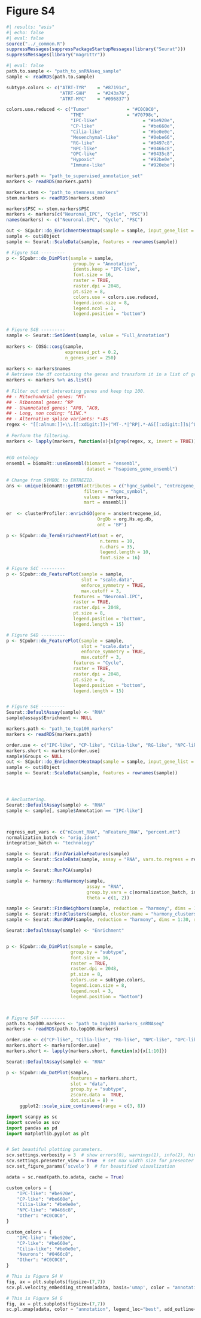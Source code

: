 # Figure S4 {.unnumbered}

```r
#| results: "asis"
#| echo: false
#| eval: false
source("../_common.R")
suppressMessages(suppressPackageStartupMessages(library("Seurat")))
suppressMessages(library("magrittr"))
```

```r
#| eval: false
path.to.sample <- "path_to_snRNAseq_sample"
sample <- readRDS(path.to.sample)

subtype.colors <- c("ATRT-TYR"    = "#87191c",
                    "ATRT-SHH"    = "#243a76",
                    "ATRT-MYC"    = "#096837")

colors.use.reduced <- c("Tumor"              = "#C0C0C0",
                        "TME"                = "#70798c",
                        "IPC-like"                 = "#be920e",
                        "CP-like"                  = "#be660e",
                        "Cilia-like"               = "#be0e0e",
                        "Mesenchymal-like"         = "#0ebe66",
                        "RG-like"                  = "#0497c8",
                        "NPC-like"                 = "#0466c8",
                        "OPC-like"                 = "#0435c8",
                        "Hypoxic"                  = "#92be0e",
                        "Immune-like"              = "#920ebe")

markers.path <- "path_to_supervised_annotation_set"
markers <- readRDS(markers.path)

markers.stem <- "path_to_stemness_markers"
stem.markers <- readRDS(markers.stem)

markers$PSC <- stem.markers$PSC
markers <- markers[c("Neuronal_IPC", "Cycle", "PSC")]
names(markers) <- c("Neuronal.IPC", "Cycle", "PSC")

out <- SCpubr::do_EnrichmentHeatmap(sample = sample, input_gene_list = markers, flavor = "UCell", return_object = TRUE)
sample <- out$Object
sample <- Seurat::ScaleData(sample, features = rownames(sample))

# Figure S4A ---------
p <- SCpubr::do_DimPlot(sample = sample,
                         group.by = "Annotation",
                         idents.keep = "IPC-like",
                         font.size = 16,
                         raster = TRUE,
                         raster.dpi = 2048,
                         pt.size = 8,
                         colors.use = colors.use.reduced,
                         legend.icon.size = 8,
                         legend.ncol = 1,
                         legend.position = "bottom")


# Figure S4B ---------
sample <- Seurat::SetIdent(sample, value = "Full_Annotation")
 
markers <- COSG::cosg(sample,
                      expressed_pct = 0.2,
                      n_genes_user = 250)
 
markers <- markers$names
# Retrieve the df containing the genes and transform it in a list of genes.
markers <- markers %>% as.list()
 
# Filter out not interesting genes and keep top 100.
## - Mitochondrial genes: ^MT-
## - Ribosomal genes: ^RP
## - Unannotated genes: ^AP0, ^AC0, 
## - Long, non coding: ^LINC.*
## - Alternative splice variants: *-AS
regex <- "[[:alnum:]]+\\.[[:xdigit:]]+|^MT-.*|^RP|.*-AS[[:xdigit:]]$|^LINC.*"
 
# Perform the filtering.
markers <- lapply(markers, function(x){x[grep(regex, x, invert = TRUE)][1:100]})["IPC-like"][[1]]
 
 
#GO ontology
ensembl = biomaRt::useEnsembl(biomart = "ensembl", 
                              dataset = "hsapiens_gene_ensembl")
 
# Change from SYMBOL to ENTREZID.
ans <- unique(biomaRt::getBM(attributes = c("hgnc_symbol", "entrezgene_id"),   
                             filters = "hgnc_symbol",
                             values = markers,
                             mart = ensembl))
 
er  <- clusterProfiler::enrichGO(gene = ans$entrezgene_id,
                                  OrgDb = org.Hs.eg.db,
                                  ont = 'BP')

p <- SCpubr::do_TermEnrichmentPlot(mat = er,
                                   n.terms = 10,
                                   n.chars = 35,
                                   legend.length = 10,
                                   font.size = 16)

# Figure S4C ---------
p <- SCpubr::do_FeaturePlot(sample = sample,
                            slot = "scale.data",
                            enforce_symmetry = TRUE,
                            max.cutoff = 3,
                         features = "Neuronal.IPC",
                         raster = TRUE,
                         raster.dpi = 2048,
                         pt.size = 8,
                         legend.position = "bottom",
                         legend.length = 15)

# Figure S4D ---------
p <- SCpubr::do_FeaturePlot(sample = sample,
                            slot = "scale.data",
                            enforce_symmetry = TRUE,
                            max.cutoff = 3,
                         features = "Cycle",
                         raster = TRUE,
                         raster.dpi = 2048,
                         pt.size = 8,
                         legend.position = "bottom",
                         legend.length = 15)


# Figure S4E ---------
Seurat::DefaultAssay(sample) <- "RNA"
sample@assays$Enrichment <- NULL

markers.path <- "path_to_top100_markers"
markers <- readRDS(markers.path)

order.use <- c("IPC-like", "CP-like", "Cilia-like", "RG-like", "NPC-like", "OPC-like", "Mesenchymal-like")
markers.short <- markers[order.use]
sample$Groups <- NULL
out <- SCpubr::do_EnrichmentHeatmap(sample = sample, input_gene_list = markers.short, flavor = "UCell", return_object = TRUE)
sample <- out$Object
sample <- Seurat::ScaleData(sample, features = rownames(sample))




# Reclustering.
Seurat::DefaultAssay(sample) <- "RNA"
sample <- sample[, sample$Annotation == "IPC-like"]



regress_out_vars <- c("nCount_RNA", "nFeature_RNA", "percent.mt")
normalization_batch <- "orig.ident"
integration_batch <- "technology"

sample <- Seurat::FindVariableFeatures(sample)
sample <- Seurat::ScaleData(sample, assay = "RNA", vars.to.regress = regress_out_vars)

sample <- Seurat::RunPCA(sample)

sample <- harmony::RunHarmony(sample,
                              assay = "RNA",
                              group.by.vars = c(normalization_batch, integration_batch),
                              theta = c(1, 2))

sample <- Seurat::FindNeighbors(sample, reduction = "harmony", dims = 1:30)
sample <- Seurat::FindClusters(sample, cluster.name = "harmony_clusters")
sample <- Seurat::RunUMAP(sample, reduction = "harmony", dims = 1:30, reduction.name = "umap.harmony", reduction.key = "UMAPHARMONY_")

Seurat::DefaultAssay(sample) <- "Enrichment"


p <- SCpubr::do_DimPlot(sample = sample,
                        group.by = "subtype",
                        font.size = 16,
                        raster = TRUE,
                        raster.dpi = 2048,
                        pt.size = 8,
                        colors.use = subtype.colors,
                        legend.icon.size = 8,
                        legend.ncol = 3,
                        legend.position = "bottom")



# Figure S4F ---------
path.to.top100.markers <- "path_to_top100_markers_snRNAseq"
markers <- readRDS(path.to.top100.markers)

order.use <- c("CP-like", "Cilia-like", "RG-like", "NPC-like", "OPC-like", "Mesenchymal-like")
markers.short <- markers[order.use]
markers.short <- lapply(markers.short, function(x){x[1:10]})

Seurat::DefaultAssay(sample) <- "RNA"

p <- SCpubr::do_DotPlot(sample, 
                        features = markers.short, 
                        slot = "data", 
                        group.by = "subtype", 
                        zscore.data =  TRUE, 
                        dot.scale = 8) + 
     ggplot2::scale_size_continuous(range = c(3, 8))

```


```python
import scanpy as sc
import scvelo as scv
import pandas as pd
import matplotlib.pyplot as plt


# Set beautiful plotting parameters.
scv.settings.verbosity = 3  # show errors(0), warnings(1), info(2), hints(3)
scv.settings.presenter_view = True  # set max width size for presenter view
scv.set_figure_params('scvelo')  # for beautified visualization

adata = sc.read(path.to.adata, cache = True)

custom_colors = {
    "IPC-like": "#be920e",  
    "CP-like": "#be660e",  
    "Cilia-like": "#be0e0e", 
    "NPC-like": "#0466c8",
    "Other": "#C0C0C0",
}

custom_colors = {
    "IPC-like": "#be920e",  
    "CP-like": "#be660e",  
    "Cilia-like": "#be0e0e", 
    "Neurons": "#0466c8",
    "Other": "#C0C0C0",
}

# This is Figure S4 H
fig, ax = plt.subplots(figsize=(7,7))
scv.pl.velocity_embedding_stream(adata, basis='umap', color = "annotation", palette = custom_colors, legend_loc="right", add_outline = True, ax = ax, frameon = False, figsize = (7, 7), size = 50, alpha = 1, arrow_size = 2, linewidth=2)

# This is Figure S4 G
fig, ax = plt.subplots(figsize=(7,7))
sc.pl.umap(adata, color = "annotation", legend_loc="best", add_outline=True, size = 50,  palette = custom_colors, ax=ax, frameon = False)
```


